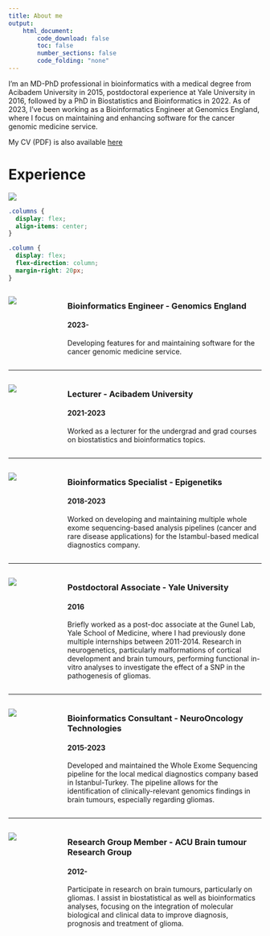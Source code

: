```yaml
---
title: About me
output:
    html_document:
        code_download: false
        toc: false
        number_sections: false
        code_folding: "none"
---
```


I'm an MD-PhD professional in bioinformatics with a medical degree from Acibadem University in 2015, postdoctoral experience at Yale University in 2016, followed by a PhD in Biostatistics and Bioinformatics in 2022. As of 2023, I've been working as a Bioinformatics Engineer at Genomics England, where I focus on maintaining and enhancing software for the cancer genomic medicine service.

My CV (PDF) is also available [here](./CV_doc/egeulgen_CV.pdf)

# Experience

![](images/career_timeline.png)

```css
.columns {
  display: flex;
  align-items: center;
}

.column {
  display: flex;
  flex-direction: column;
  margin-right: 20px;
}
```

:::: {.columns}
::: {.column width="20%"}
![](images/Genomics_England_logo.svg)
:::
::: {.column width="80%"}
### Bioinformatics Engineer - Genomics England
#### 2023-
Developing features for and maintaining software for the cancer genomic medicine service.
:::
::::

---

:::: {.columns}
::: {.column width="20%"}
![](images/ACU_logo.png)
:::
::: {.column width="80%"}
### Lecturer - Acibadem University
#### 2021-2023
Worked as a lecturer for the undergrad and grad courses on biostatistics and bioinformatics topics.
:::
::::

---

:::: {.columns}
::: {.column width="20%"}
![](images/epigenetiks_logo.png)
:::
::: {.column width="80%"}
### Bioinformatics Specialist - Epigenetiks
#### 2018-2023
Worked on developing and maintaining multiple whole exome sequencing-based analysis pipelines (cancer and rare disease applications) for the Istambul-based medical diagnostics company.
:::
::::

---

:::: {.columns}
::: {.column width="20%"}
![](images/yale-logo.svg)
:::
::: {.column width="80%"}
### Postdoctoral Associate - Yale University
#### 2016
Briefly worked as a post-doc associate at the Gunel Lab, Yale School of Medicine, where I had previously done multiple internships between 2011-2014. Research in neurogenetics, particularly malformations of cortical development and brain tumours, performing functional in-vitro analyses to investigate the effect of a SNP in the pathogenesis of gliomas.
:::
::::

---

:::: {.columns}
::: {.column width="20%"}
![](images/NOT_logo.svg)
:::
::: {.column width="80%"}
### Bioinformatics Consultant - NeuroOncology Technologies
#### 2015-2023
Developed and maintained the Whole Exome Sequencing pipeline for the local medical diagnostics company based in Istanbul-Turkey. The pipeline allows for the identification of clinically-relevant genomics findings in brain tumours, especially regarding gliomas.
:::
::::

---

:::: {.columns}
::: {.column width="20%"}
![](images/AUBTRG_logo.svg)
:::
::: {.column width="80%"}
### Research Group Member - ACU Brain tumour Research Group
#### 2012-
Participate in research on brain tumours, particularly on gliomas. I assist in biostatistical as well as bioinformatics analyses, focusing on the integration of molecular biological and clinical data to improve diagnosis, prognosis and treatment of glioma.
:::
::::
